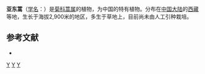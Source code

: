 {{Speciesbox
| taxon = Artemisia yadongensis
| binomial_authority = Ling et [[凌元洁|Y. R. Ling]]
}}

'''亚东蒿'''（[[学名|学名]]：{{lang|la|''Artemisia yadongensis''}}）是[[菊科|菊科]][[蒿属|蒿属]]的植物，为中国的特有植物。分布在[[中国大陆|中国大陆]]的[[西藏|西藏]]等地，生长于海拔2,900米的地区，多生于草地上，目前尚未由人工引种栽培。

== 参考文献 ==
<div class="references-small">
* {{cite web| url =http://www.bioinfo.cn/db05/KmzwSpecies.php?action=view&id=3551| title =亚东蒿| work =《中国高等植物数据库全库》| publisher =中国科学院微生物研究所| author =昆明植物研究所| accessdate =2009-02-24| deadurl =yes| archiveurl =https://web.archive.org/web/20160305054514/http://www.bioinfo.cn/db05/KmzwSpecies.php?action=view&id=3551| archivedate =2016-03-05}}
</div>
{{Taxonbar|from=Q10882533}}

[[Category:蒿属|Y]]
[[Category:中国特有植物|Y]]
[[Category:西藏植物|Y]]